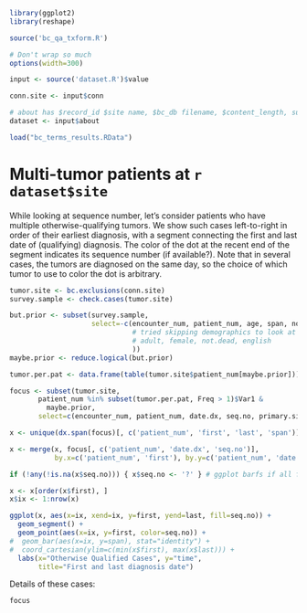 ```r
library(ggplot2)
library(reshape)

source('bc_qa_txform.R')

```


```r
# Don't wrap so much
options(width=300)
```


```r
input <- source('dataset.R')$value

conn.site <- input$conn

# about has $record_id $site name, $bc_db filename, $content_length, submitter $name, $issues_other
dataset <- input$about
```

```r
load("bc_terms_results.RData")
```

Multi-tumor patients at `r dataset$site`
========================================

While looking at sequence number, let's consider patients who have multiple otherwise-qualifying tumors.
We show such cases left-to-right in order of their earliest diagnosis, with a segment connecting the first
and last date of (qualifying) diagnosis. The color of the dot at the recent end of the segment indicates
its sequence number (if available?). Note that in several cases, the tumors are diagnosed on the same day,
so the choice of which tumor to use to color the dot is arbitrary.

```r
tumor.site <- bc.exclusions(conn.site)
survey.sample <- check.cases(tumor.site)
```


```r
but.prior <- subset(survey.sample,
                    select=-c(encounter_num, patient_num, age, span, no.prior
                              # tried skipping demographics to look at MCRF data...
                              # adult, female, not.dead, english
                              ))
maybe.prior <- reduce.logical(but.prior)

tumor.per.pat <- data.frame(table(tumor.site$patient_num[maybe.prior]))

focus <- subset(tumor.site,
       patient_num %in% subset(tumor.per.pat, Freq > 1)$Var1 &
         maybe.prior,
       select=c(encounter_num, patient_num, date.dx, seq.no, primary.site))
```

```r
x <- unique(dx.span(focus)[, c('patient_num', 'first', 'last', 'span')])

x <- merge(x, focus[, c('patient_num', 'date.dx', 'seq.no')],
           by.x=c('patient_num', 'first'), by.y=c('patient_num', 'date.dx'))

if (!any(!is.na(x$seq.no))) { x$seq.no <- '?' } # ggplot barfs if all fill=seq.no are NA

x <- x[order(x$first), ]
x$ix <- 1:nrow(x)
```

```r
ggplot(x, aes(x=ix, xend=ix, y=first, yend=last, fill=seq.no)) +
  geom_segment() +
  geom_point(aes(x=ix, y=first, color=seq.no)) +
#  geom_bar(aes(x=ix, y=span), stat="identity") +
#  coord_cartesian(ylim=c(min(x$first), max(x$last))) +
  labs(x="Otherwise Qualified Cases", y="time",
       title="First and last diagnosis date")
```

Details of these cases:

```r
focus
```
